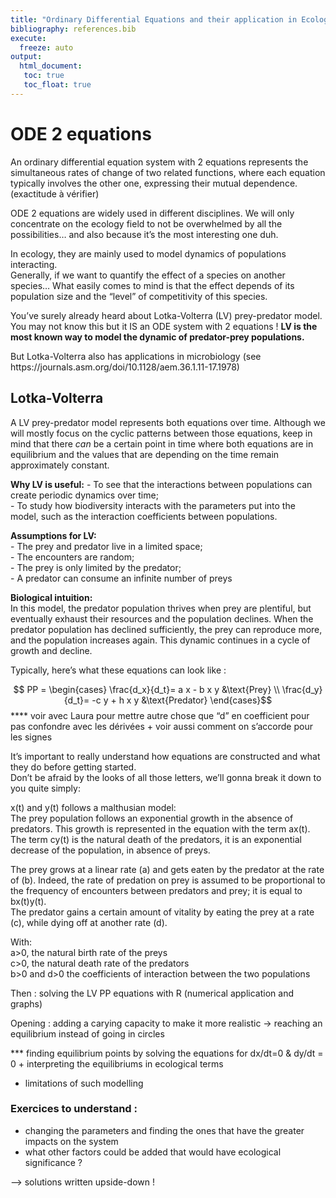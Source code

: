 ```yaml
---
title: "Ordinary Differential Equations and their application in Ecology"
bibliography: references.bib
execute: 
  freeze: auto
output: 
  html_document:
   toc: true
   toc_float: true
---
```



# ODE 2 equations

An ordinary differential equation system with 2 equations represents the simultaneous rates of change of two related functions, where each equation typically involves the other one, expressing their mutual dependence.  (exactitude à vérifier)  
  
ODE 2 equations are widely used in different disciplines. We will only concentrate on the ecology field to not be overwhelmed by all the possibilities... and also because it's the most interesting one duh.  
  
In ecology, they are mainly used to model dynamics of populations interacting.  
Generally, if we want to quantify the effect of a species on another species... What easily comes to mind is that the effect depends of its population size and the "level" of competitivity of this species.  
  
You've surely already heard about Lotka-Volterra (LV) prey-predator model. You may not know this but it IS an ODE system with 2 equations ! **LV is the most known way to model the dynamic of predator-prey populations.**  
  
But Lotka-Volterra also has applications in microbiology (see https://journals.asm.org/doi/10.1128/aem.36.1.11-17.1978)  
  
  

## Lotka-Volterra  

A LV prey-predator model represents both equations over time. Although we will mostly focus on the cyclic patterns between those equations, keep in mind that there *can* be a certain point in time where both equations are in equilibrium and the values that are depending on the time remain approximately constant.  
  
  
**Why LV is useful:**
- To see that the interactions between populations can create periodic dynamics over time;  
- To study how biodiversity interacts with the parameters put into the model, such as the interaction coefficients between populations.  
  
  
**Assumptions for LV:**  
- The prey and predator live in a limited space;  
-	The encounters are random;  
-	The prey is only limited by the predator;  
-	A predator can consume an infinite number of preys  
  
  
**Biological intuition:**  
In this model, the predator population thrives when prey are plentiful, but eventually exhaust their resources and the population declines. When the predator population has declined sufficiently, the prey can reproduce more, and the population increases again. This dynamic continues in a cycle of growth and decline.


Typically, here's what these equations can look like :

$$ PP = \begin{cases} \frac{d_x}{d_t}= a x - b x y &\text{Prey} \\ \frac{d_y}{d_t}= -c y + h x y &\text{Predator} \end{cases}$$
**** voir avec Laura pour mettre autre chose que "d" en coefficient pour pas confondre avec les dérivées + voir aussi comment on s'accorde pour les signes

It's important to really understand how equations are constructed and what they do before getting started.  
Don't be afraid by the looks of all those letters, we'll gonna break it down to you quite simply:  
  
x(t) and y(t) follows a malthusian model:  
The prey population follows an exponential growth in the absence of predators. This growth is represented in the equation with the term ax(t).  
The term cy(t) is the natural death of the predators, it is an exponential decrease of the population, in absence of preys.  

The prey grows at a linear rate (a) and gets eaten by the predator at the rate of (b). Indeed, the rate of predation on prey is assumed to be proportional to the frequency of encounters between predators and prey; it is equal to bx(t)y(t).  
The predator gains a certain amount of vitality by eating the prey at a rate (c), while dying off at another rate (d).  

With:  
a>0, the natural birth rate of the preys  
c>0, the natural death rate of the predators  
b>0 and d>0 the coefficients of interaction between the two populations  





Then :
solving the LV PP equations with R (numerical application and graphs)

Opening : adding a carying capacity to make it more realistic -> reaching an equilibrium instead of going in circles

*** finding equilibrium points by solving the equations for dx/dt=0 & dy/dt = 0 + interpreting the equilibriums in ecological terms

+ limitations of such modelling



### Exercices to understand :

- changing the parameters and finding the ones that have the greater impacts on the system
- what other factors could be added that would have ecological significance ?

--> solutions written upside-down !

